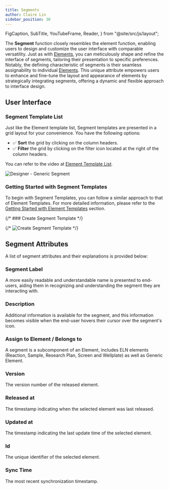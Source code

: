 ```yaml
---
title: Segments
author: Claire Lin
sidebar_position: 30
---
```


  FigCaption,
  SubTitle,
  YouTubeFrame,
  Reader,
} from "@site/src/js/layout";

<SubTitle text="Effortless assignability to individual Elements." />
<Reader text="Designer" />

The **Segment** function closely resembles the element function, enabling users to design and customize the user interface with comparable versatility. Just as with [Elements](elements/), you can meticulously shape and refine the interface of segments, tailoring their presentation to specific preferences. Notably, the defining characteristic of segments is their seamless assignability to individual [Elements](elements/). This unique attribute empowers users to enhance and fine-tune the layout and appearance of elements by strategically integrating segments, offering a dynamic and flexible approach to interface design.

## User Interface

### Segment Template List

Just like the Element template list, Segment templates are presented in a grid layout for your convenience. You have the following options:

- :white_check_mark: **Sort** the grid by clicking on the column headers.
- :white_check_mark: **Filter** the grid by clicking on the filter icon <FontAwesomeIcon icon={faList} size="lg"/> located at the right of the column headers.

You can refer to the video at [Element Template List](../designer/elements#element-template-list).

![Designer - Generic Segment](/img/labimotion/designer-generic-segment.png)

### Getting Started with Segment Templates

To begin with Segment Templates, you can follow a similar approach to that of Element Templates. For more detailed information, please refer to the [Getting Started with Element Templates](../designer/elements#getting-started-with-element-templates) section.

{/* ### Create Segment Template */}

{/* ![Create Segment Template](/img/labimotion/create-segment-template.png) */}

## Segment Attributes

A list of segment attributes and their explanations is provided below:

### Segment Label

A more easily readable and understandable name is presented to end-users, aiding them in recognizing and understanding the segment they are interacting with.

### Description

Additional information is available for the segment, and this information becomes visible when the end-user hovers their cursor over the segment's icon.

### Assign to Element / Belongs to

A segment is a subcomponent of an Element, includes ELN elements (Reaction, Sample, Research Plan, Screen and Wellplate) as well as Generic Element.

### Version

The version number of the released element.

### Released at

The timestamp indicating when the selected element was last released.

### Updated at

The timestamp indicating the last update time of the selected element.

### Id

The unique identifier of the selected element.

### Sync Time

The most recent synchronization timestamp.
